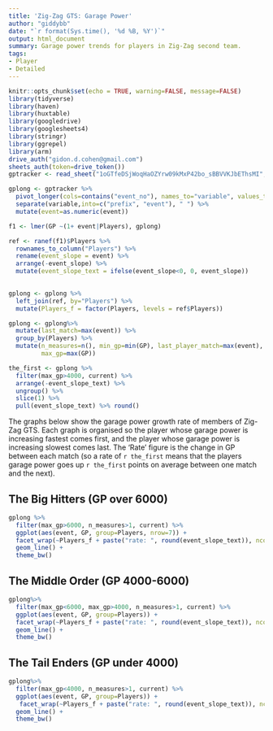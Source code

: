 ```yaml
---
title: 'Zig-Zag GTS: Garage Power'
author: "giddybb"
date: "`r format(Sys.time(), '%d %B, %Y')`"
output: html_document
summary: Garage power trends for players in Zig-Zag second team.
tags:
- Player
- Detailed
---
```


```r
knitr::opts_chunk$set(echo = TRUE, warning=FALSE, message=FALSE)
library(tidyverse)
library(haven)
library(huxtable)
library(googledrive)
library(googlesheets4)
library(stringr)
library(ggrepel)
library(arm)
drive_auth("gidon.d.cohen@gmail.com")
sheets_auth(token=drive_token())
gptracker <- read_sheet("1oGTfeDSjWoqHaOZYrw09kMxP42bo_sBBVVKJbEThsMI", sheet=5)

```

```r
gplong <- gptracker %>% 
  pivot_longer(cols=contains("event_no"), names_to="variable", values_to="GP", values_drop_na = TRUE ) %>%
  separate(variable,into=c("prefix", "event"), " ") %>%
  mutate(event=as.numeric(event))

```
```r
f1 <- lmer(GP ~(1+ event|Players), gplong)

ref <- ranef(f1)$Players %>%
  rownames_to_column("Players") %>%
  rename(event_slope = event) %>%
  arrange(-event_slope) %>%
  mutate(event_slope_text = ifelse(event_slope<0, 0, event_slope))
  

gplong <- gplong %>%
  left_join(ref, by="Players") %>%
  mutate(Players_f = factor(Players, levels = ref$Players))

gplong <- gplong%>%
  mutate(last_match=max(event)) %>%
  group_by(Players) %>%
  mutate(n_measures=n(), min_gp=min(GP), last_player_match=max(event), current=last_player_match==last_match,
         max_gp=max(GP)) 

the_first <- gplong %>%
  filter(max_gp>4000, current) %>%
  arrange(-event_slope_text) %>%
  ungroup() %>%
  slice(1) %>%
  pull(event_slope_text) %>% round()

```

The graphs below show the garage power growth rate of members of Zig-Zag GTS. Each graph is organised so the player whose garage power is increasing fastest comes first, and the player whose garage power is increasing slowest comes last. The 'Rate' figure is the change in GP between each match (so a rate of `r the_first` means that the players garage power goes up `r the_first` points on average between one match and the next). 

## The Big Hitters (GP over 6000)

```r


gplong %>%
  filter(max_gp>6000, n_measures>1, current) %>%
  ggplot(aes(event, GP, group=Players, nrow=7)) +
  facet_wrap(~Players_f + paste("rate: ", round(event_slope_text)), ncol=7)+
  geom_line() +
  theme_bw()
```

## The Middle Order (GP 4000-6000)

```r
gplong%>%
  filter(max_gp<6000, max_gp>4000, n_measures>1, current) %>%
  ggplot(aes(event, GP, group=Players)) +
  facet_wrap(~Players_f + paste("rate: ", round(event_slope_text)), ncol=7)+
  geom_line() +
  theme_bw()
```


## The Tail Enders (GP under 4000)

```r
gplong%>%
  filter(max_gp<4000, n_measures>1, current) %>%
  ggplot(aes(event, GP, group=Players)) +
   facet_wrap(~Players_f + paste("rate: ", round(event_slope_text)), ncol=7)+
  geom_line() +
  theme_bw()
```

